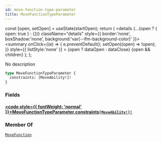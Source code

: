 ```yaml
---
id: move-function-type-parameter
title: MoveFunctionTypeParameter
---
```









  const [open, setOpen] = useState(startOpen);
  return (
    <details {...(open ? { open: true } : {})} className="details" style={{ border:'none', boxShadow:'none', background:'var(--ifm-background-color)' }}>
      <summary
        onClick={(e) => {
          e.preventDefault();
          setOpen((open) => !open);
        }}
        style={{ listStyle:'none' }}
      >
      {open ? dataOpen : dataClose}
      </summary>
      {open && children}
    </details>
  );
};








No description


```graphql
type MoveFunctionTypeParameter {
  constraints: [MoveAbility!]!
}
```




### Fields

#### [<code style={{ fontWeight: 'normal' }}>MoveFunctionTypeParameter.<b>constraints</b></code>](#)<Bullet />[`[MoveAbility!]!`](/references/iota-api/iota-graphql/reference/types/enums/move-ability) <Badge class="badge badge--secondary" text="non-null"/> <Badge class="badge badge--secondary" text="enum"/> 
> 
> 
> 
> 





### Member Of

[`MoveFunction`](/references/iota-api/iota-graphql/reference/types/objects/move-function)  <Badge class="badge badge--secondary" text="object"/>

